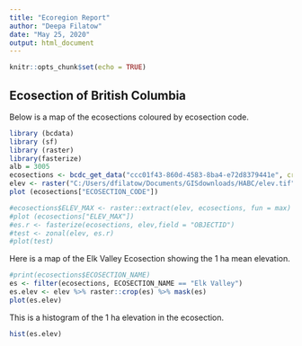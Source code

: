 ```yaml
---
title: "Ecoregion Report"
author: "Deepa Filatow"
date: "May 25, 2020"
output: html_document
---
```


```r
knitr::opts_chunk$set(echo = TRUE)
```

## Ecosection of British Columbia

Below is a map of the ecosections coloured by ecosection code.

```r
library (bcdata)
library (sf)
library (raster)
library(fasterize)
alb = 3005
ecosections <- bcdc_get_data("ccc01f43-860d-4583-8ba4-e72d8379441e", crs = alb)
elev <- raster("C:/Users/dfilatow/Documents/GISdownloads/HABC/elev.tif")
plot (ecosections["ECOSECTION_CODE"])
```

```r

#ecosections$ELEV_MAX <- raster::extract(elev, ecosections, fun = max)
#plot (ecosections["ELEV_MAX"])
#es.r <- fasterize(ecosections, elev,field = "OBJECTID")
#test <- zonal(elev, es.r)
#plot(test)

```
Here is a map of the Elk Valley Ecosection showing the 1 ha mean elevation.

```r
#print(ecosections$ECOSECTION_NAME)
es <- filter(ecosections, ECOSECTION_NAME == "Elk Valley")
es.elev <- elev %>% raster::crop(es) %>% mask(es)
plot(es.elev)

```

This is a histogram of the 1 ha elevation in the ecosection.

```r
hist(es.elev)
```

